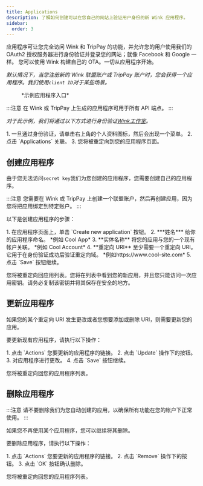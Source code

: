 ```yaml
---
title: Applications
description: 了解如何创建可以在您自己的网站上验证用户身份的新 Wink 应用程序。
sidebar:
  order: 3
---
```


应用程序可让您完全访问 Wink 和 TripPay 的功能，并允许您的用户使用我们的 OAuth2 授权服务器进行身份验证并登录您的网站；就像 Facebook 和 Google 一样。
您可以使用 Wink 构建自己的 OTA。一切从应用程序开始。

*默认情况下，当您注册新的 Wink 联盟账户或 TripPay 账户时，您会获得一个应用程序。我们使用`client ID`对于某些场景。*

<figure>
  <CloudinaryImage width="350" height="215" resize="scale" quality="best" alt="示例应用程序" src="academy/application" errorImage="noimage_opaque_nyrtl0.png" />

  <figcaption>*示例应用程序入口*</figcaption>
</figure>


:::注意
在 Wink 或 TripPay 上生成的应用程序可用于所有 API 端点。
:::

*对于此示例，我们将通过以下方式进行身份验证[Wink工作室](https://studio.wink.travel)。*

<Steps>
  1. 一旦通过身份验证，请单击右上角的个人资料图标，然后会出现一个菜单。
  2. 点击 `Applications` 关联。
  3. 您将被重定向到您的应用程序页面。
</Steps>


## 创建应用程序

由于您无法访问`secret key`我们为您创建的应用程序，您需要创建自己的应用程序。

:::注意
您需要在 Wink 或 TripPay 上创建一个联盟账户，然后再创建应用，因为您将把应用绑定到特定账户。
:::

以下是创建应用程序的步骤：

<Steps>
  1. 在应用程序页面上，单击 `Create new application` 按钮。
  2. ***姓名*** 给你的应用程序命名。 *例如 Cool App*
  3. **实体名称** 将您的应用与您的一个现有帐户关联。 *例如 Cool Account*
  4. **重定向 URI** 至少需要一个重定向 URI。它用于在身份验证成功后验证重定向域。 *例如https://www.cool-site.com*
  5. 点击 `Save` 按钮继续。
</Steps>


您将被重定向回应用列表。您将在列表中看到您的新应用，并且您只能访问一次应用密钥。请务必复制该密钥并将其保存在安全的地方。

## 更新应用程序

如果您的某个重定向 URI 发生更改或者您想要添加或删除 URI，则需要更新您的应用。

要更新现有应用程序，请执行以下操作：

<Steps>
  1. 点击 `Actions` 您要更新的应用程序的链接。
  2. 点击 `Update` 操作下的按钮。
  3. 对应用程序进行更改。
  4. 点击 `Save` 按钮继续。
</Steps>


您将被重定向回您的应用程序列表。

## 删除应用程序

:::注意
请不要删除我们为您自动创建的应用，以确保所有功能在您的帐户下正常使用。
:::

如果您不再使用某个应用程序，您可以继续将其删除。

要删除应用程序，请执行以下操作：

<Steps>
  1. 点击 `Actions` 您要更新的应用程序的链接。
  2. 点击 `Remove` 操作下的按钮。
  3. 点击 `OK` 按钮确认删除。
</Steps>


您将被重定向回您的应用程序列表。

